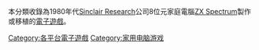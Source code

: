 本分類收錄為1980年代[[Sinclair_Research|Sinclair Research]]公司8位元家庭電腦[[ZX_Spectrum|ZX Spectrum]]製作或移植的[[電子遊戲|電子遊戲]]。

[[Category:各平台電子遊戲|Category:各平台電子遊戲]]
[[Category:家用电脑游戏|Category:家用电脑游戏]]